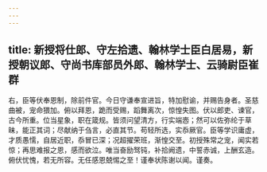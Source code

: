 ```yaml
---
---
---
```

title: 新授将仕郎、守左拾遗、翰林学士臣白居易，新授朝议郎、守尚书库部员外郎、翰林学士、云骑尉臣崔群
---



右，臣等伏奉恩制，除前件官。今日守谦奉宣进旨，特加慰谕，并赐告身者。圣慈曲被，宠命猥加。俯以拜恩，跪而受赐，蹈舞离次，惊惶失图。伏以郎吏、谏官，古今所重。位当星象，职在箴规。皆须问望清方，行实端悫；然可以佐弥纶于草昧，能正其词；尽献纳于刍言，必直其节。苟轻所选，实忝厥官。臣等学识庸虚，才质愚懦，自居近职，忝冒已深；况超擢荣班，渐惶交至。初授殊常之宠，闻实若惊；再思难报之恩，感而欲泣。唯当奋励驽钝，补拾阙遗，中誓赤诚，上酬玄造。俯伏忧愧，若无所容。无任感恩兢惕之至！谨奉状陈谢以闻。谨奏。
